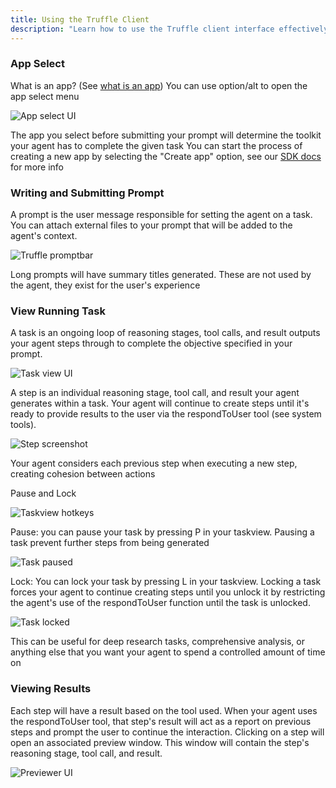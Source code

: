 ```yaml
---
title: Using the Truffle Client
description: "Learn how to use the Truffle client interface effectively"
---
```


### App Select

What is an app? (See [what is an app](/getting-started/what-are-apps))
You can use option/alt to open the app select menu

<img
  src="/images/app-select-ui.png"
  alt="App select UI"
/>

The app you select before submitting your prompt will determine the toolkit your agent has to complete the given task
<Tip>You can start the process of creating a new app by selecting the "Create app" option, see our [SDK docs](/docs/getting-started/setup) for more info</Tip>

### Writing and Submitting Prompt

A prompt is the user message responsible for setting the agent on a task. You can attach external files to your prompt that will be added to the agent's context.

<img
  src="/images/promptbar.png"
  alt="Truffle promptbar"
/>

<Tip>Long prompts will have summary titles generated. These are not used by the agent, they exist for the user's experience</Tip>

### View Running Task

A task is an ongoing loop of reasoning stages, tool calls, and result outputs your agent steps through to complete the objective specified in your prompt.

<img
  src="/images/taskview-ui.png"
  alt="Task view UI"
/>

A step is an individual reasoning stage, tool call, and result your agent generates within a task. Your agent will continue to create steps until it's ready to provide results to the user via the respondToUser tool (see system tools).

<img
  src="/images/step-screenshot.png"
  alt="Step screenshot"
/>

<Tip>Your agent considers each previous step when executing a new step, creating cohesion between actions</Tip>

Pause and Lock

<img
  src="/images/taskview-hotkeys.png"
  alt="Taskview hotkeys"
/>

Pause: you can pause your task by pressing P in your taskview. Pausing a task prevent further steps from being generated

<img
  src="/images/task-paused.png"
  alt="Task paused"
/>

Lock: You can lock your task by pressing L in your taskview. Locking a task forces your agent to continue creating steps until you unlock it by restricting the agent's use of the respondToUser function until the task is unlocked.

<img
  src="/images/task-locked.png"
  alt="Task locked"
/>

<Tip>This can be useful for deep research tasks, comprehensive analysis, or anything else that you want your agent to spend a controlled amount of time on</Tip>

### Viewing Results

Each step will have a result based on the tool used. When your agent uses the respondToUser tool, that step's result will act as a report on previous steps and prompt the user to continue the interaction.
Clicking on a step will open an associated preview window. This window will contain the step's reasoning stage, tool call, and result.

<img
  src="/images/previewer-ui.png"
  alt="Previewer UI"
/>